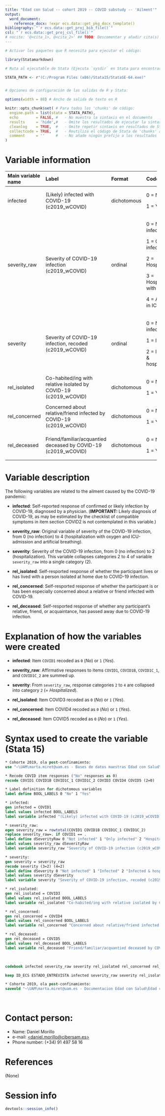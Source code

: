 ```yaml
---
title: "Edad con Salud -- cohort 2019 -- COVID substudy -- 'Ailment'"
output:
  word_document:
    reference_docx: !expr ecs.data::get_pkg_docx_template()
bibliography: "`r ecs.data::get_proj_bib_file()`"
csl: "`r ecs.data::get_proj_csl_file()`"
# nocite: '@<cita_1>, @<cita_2>' ## TODO: Descomentar y añadir cita(s) o borrar campo
---
```


```r
# Activar los paquetes que R necesita para ejecutar el código:

library(Statamarkdown)

# Ruta al ejecutable de Stata (Ejecuta `sysdir` en Stata para encontrar la ruta)

STATA_PATH <- r"(C:/Program Files (x86)/Stata15/StataSE-64.exe)"


# Opciones de configuración de las salidas de R y Stata:

options(width = 88) # Ancho de salida de texto en R

knitr::opts_chunk$set( # Para todos los 'chunks' de código:
  engine.path = list(stata = STATA_PATH),
  echo        = FALSE, #   - No muestra la sintaxis en el documento
  results     = 'hide',#   - Omite los resultados de ejecutar la sintaxis
  cleanlog    = TRUE,  #   - Omite repetir sintaxis en resultados de Stata
  collectcode = TRUE,  #   - Reutiliza el código de Stata de 'chunks' anteriores
  comment     = ''     #   - No añade ningún prefijo a los resultados
)
```

# Variable information

+--------------------+-------------------------------------+-------------+-----------------------------+
| Main variable name | Label                               | Format      | Code                        |
+:===================+:====================================+:============+:============================+
| infected           | (Likely) infected with              | dichotomous | 0 = No;                     |
|                    | COVID-19 (c2019_wCOVID)             |             |                             |
|                    |                                     |             | 1 = Yes                     |
+--------------------+-------------------------------------+-------------+-----------------------------+
| severity_raw       | Severity of COVID-19                | ordinal     | 0 = Not infected;           |
|                    | infection (c2019_wCOVID)            |             |                             |
|                    |                                     |             | 1 = Only infected;          |
|                    |                                     |             |                             |
|                    |                                     |             | 2 = Hospitalized;           |
|                    |                                     |             |                             |
|                    |                                     |             | 3 = Hospitalized with O2;   |
|                    |                                     |             |                             |
|                    |                                     |             | 4 = Admitted in ICU         |
+--------------------+-------------------------------------+-------------+-----------------------------+
| severity           | Severity of COVID-19 infection,     | ordinal     | 0 = Not infected;           |
|                    | recoded (c2019_wCOVID)              |             |                             |
|                    |                                     |             | 1 = Infected;               |
|                    |                                     |             |                             |
|                    |                                     |             | 2 = Infected & hospitalized |
+--------------------+-------------------------------------+-------------+-----------------------------+
| rel_isolated       | Co-habited/ing with relative        | dichotomous | 0 = No;                     |
|                    | isolated by COVID-19 (c2019_wCOVID) |             |                             |
|                    |                                     |             | 1 = Yes                     |
+--------------------+-------------------------------------+-------------+-----------------------------+
| rel_concerned      | Concerned about relative/friend     | dichotomous | 0 = No;                     |
|                    | infected by COVID-19 (c2019_wCOVID) |             |                             |
|                    |                                     |             | 1 = Yes                     |
+--------------------+-------------------------------------+-------------+-----------------------------+
| rel_deceased       | Friend/familiar/acquantied deceased | dichotomous | 0 = No;                     |
|                    | by COVID-19 (c2019_wCOVID)          |             |                             |
|                    |                                     |             | 1 = Yes                     |
+--------------------+-------------------------------------+-------------+-----------------------------+

# Variable description

The following variables are related to the ailment caused by
the COVID-19 pandemic:

* **infected**: Self-reported response of confirmed or likely infection by
  COVID-19, diagnosed by a physician. (**IMPORTANT:** Likely diagnosis of
  COVID-19, as may be estimated by the checklist of compatible symptoms in
  item section COVID2 is not contemplated in this variable.)

* **severity_raw**: Original variable of severity of the COVID-19 infection,
  from 0 (no infection) to 4 (hospitalization with oxygen and ICU-admission
  and artificial breathing).

* **severity**: Severity of the COVID-19 infection, from 0 (no infection)
  to 2 (hospitalization). This variable collapses categories 2 to 4 of variable
  `severity_raw` into a single category (2).

* **rel_isolated**: Self-resported response of whether the participant lives or
  has lived with a person isolated at home due to COVID-19 infection.

* **rel_concerned**: Self-resported response of whether the participant is or
  has been especially concerned about a relative or friend infected with
  COVID-19.

* **rel_deceased**: Self-resported response of whether any participant’s
  relative, friend, or acquaintance, has passed away due to COVID-19 infection.

# Explanation of how the variables were created

* **infected**: Item `COVID1` recoded as `0` (*No*) or `1` (*Yes*).

* **severity_raw**: Affirmative responses to items `COVID1`, `COVID1B`,
  `COVID1C_1`, and `COVID1C_2` are summed up.

* **severity**: From `severity_raw`, response categories `2` to `4` are
  collapsed into category `2` (= *Hospitalized*).

* **rel_isolated**: Item COVID3 recoded as `0` (*No*) or `1` (*Yes*).

* **rel_concerned**: Item COVID4 recoded as `0` (*No*) or `1` (*Yes*).

* **rel_deceased**: Item COVID5 recoded as `0` (*No*) or `1` (*Yes*).

# Syntax used to create the variable (Stata 15)

```stata
* Cohorte 2019, ola post-confinamiento:
use "~\UAM\marta.miret@uam.es - Bases de datos maestras Edad con Salud\Subestudio_COVID\Edad_con_salud_Fichero_Completo.dta"
```

```stata
* Recode COVID item responses ("No" responses as 0)
recode COVID1 COVID1B COVID1C_1 COVID1C_2 COVID3 COVID4 COVID5 (2=0)

* Label definition for dichotomous variables
label define BOOL_LABELS 0 "No" 1 "Yes"

* infected:
gen infected = COVID1
label values infected BOOL_LABELS
label variable infected "(Likely) infected with COVID-19 (c2019_wCOVID)"

* severity_raw:
egen severity_raw = rowtotal(COVID1 COVID1B COVID1C_1 COVID1C_2)
replace severity_raw=. if COVID1 == .
label define dSeverityRaw 0 "Not infected" 1 "Only infected" 2 "Hospitalized" 3 "Hospitalized with O2" 4 "Admitted in ICU"
label values severity_raw dSeverityRaw
label variable severity_raw "Severity of COVID-19 infection (c2019_wCOVID)"

* severity:
gen severity = severity_raw
recode severity (3=2) (4=2)
label define dSeverity 0 "Not infected" 1 "Infected" 2 "Infected & hospitalized"
label values severity dSeverity
label variable severity "Severity of COVID-19 infection, recoded (c2019_wCOVID)"

* rel_isolated:
gen rel_isolated = COVID3
label values rel_isolated BOOL_LABELS
label variable rel_isolated "Co-habited/ing with relative isolated by COVID-19 (c2019_wCOVID)"

* rel_concerned:
gen rel_concerned = COVID4
label values rel_concerned BOOL_LABELS
label variable rel_concerned "Concerned about relative/friend infected by COVID-19 (c2019_wCOVID)"

* rel_deceased:
gen rel_deceased = COVID5
label values rel_deceased BOOL_LABELS
label variable rel_deceased "Friend/familiar/acquantied deceased by COVID-19 (c2019_wCOVID)"
```

<br> <!--# Salto de línea (i.e. párrafo vacío); añadir donde se necesite -->

```stata
codebook infected severity_raw severity rel_isolated rel_concerned rel_deceased
```

```stata
keep ID_ECS ESTADO_ENTREVISTA infected severity_raw severity rel_isolated rel_concerned rel_deceased

* Cohorte 2019, ola post-confinamiento:
saveold "~\UAM\marta.miret@uam.es - Documentacion Edad con Salud\Edad con salud - Subestudio COVID\Outcomes\Outcome datasets\Outcome_ailment.dta", replace version(13)
```

<br>

# Contact person:

-   Name: Daniel Morillo
-   e-mail: [\<daniel.morillo\@cibersam.es\>](mailto:daniel.morillo@cibersam.es){.email}
-   Phone number: (+34) 91 497 58 16

# References

(None)

\newpage

# Session info

```r
devtools::session_info()
```
